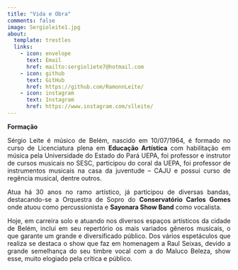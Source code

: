 ---
title: "Vida e Obra"
comments: false
image: Sergioleite1.jpg
about:
  template: trestles
  links:
    - icon: envelope
      text: Email
      href: mailto:sergioliete7@hotmail.com
    - icon: github
      text: GitHub
      href: https://github.com/RamonnLeite/
    - icon: instagram
      text: Instagram
      href: https://www.instagram.com/slleite/   
---

```{=html}
<style>
  body{text-align: justify}
</style>
```
::: {#hero-heading}

**Formação**

Sérgio Leite é músico de Belém, nascido em 10/07/1964, é formado no curso de Licenciatura plena em **Educação Artística** com habilitação em música pela Universidade do Estado do Pará UEPA, foi professor e instrutor de cursos musicais no SESC, participou do coral da UEPA, foi professor de instrumentos musicais na casa da juventude – CAJU e possui curso de regência musical, dentre outros.

Atua há 30 anos no ramo artístico, já participou de diversas bandas, destacando-se a Orquestra de Sopro do **Conservatório Carlos Gomes** onde atuou como percussionista e **Sayonara Show Band** como vocalista.

Hoje, em carreira solo e atuando nos diversos espaços artísticos da cidade de Belém, inclui em seu repertório os mais variados gêneros musicais, o que garante um grande e diversificado público. Dos vários espetáculos que realiza se destaca o show que faz em homenagem a Raul Seixas, devido a grande semelhança do seu timbre vocal com a do Maluco Beleza, show esse, muito elogiado pela crítica e público.
:::

